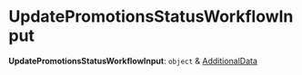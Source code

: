
# UpdatePromotionsStatusWorkflowInput

 **UpdatePromotionsStatusWorkflowInput**: `object` & [AdditionalData](../../../types/HttpTypes/types/types.HttpTypes.AdditionalData/page.mdx)
